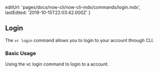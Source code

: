 
  editUrl: 'pages/docs/now-cli/now-cli-mdx/commands/login.mdx',
  lastEdited: '2019-10-15T22:03:42.000Z'
}

## Login

The `vc login` command allows you to login to your <OrgName /> account through <ProductShortName /> CLI.

### Basic Usage

<Snippet dark text="vc login" />
<Caption>Using the <InlineCode>vc login</InlineCode> command to login to a <OrgName /> account.</Caption>
